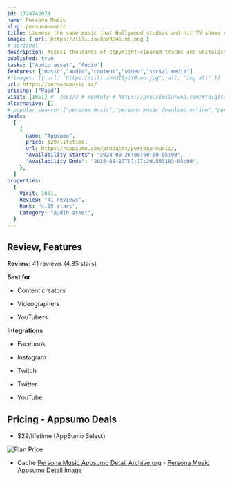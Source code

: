 ```yaml
---
id: 1724742074
name: Persona Music
slug: persona-music
title: License the same music that Hollywood studios and hit TV shows use without any copyright claims
image: { url: https://iili.io/dhvRB4e.md.png }
# optional
description: Access thousands of copyright-cleared tracks and whitelist your channels to protect content from copyright claimsLicense music from Marvel and Disney trailers, Emmy award-winning soundtracks, and hit TV shows
published: true
tasks: ["Audio asset", "Audio"]
features: ["music","audio","content","video","social media"]
# images: [{ url: "https://iili.io/dI8yiYB.md.jpg", alt: "img alt" }]
url: https://personamusic.io/
pricing: ["Paid"]
visit: [1661] #  1661/3 # monthly # https://pro.similarweb.com/#/digitalsuite/websiteanalysis/home
alternative: []
# popular_search: ["persona music","persona music download online","persona music lifetime","is persona music copyrighter","is persona 5 music copyrighted"]
deals:
  [
    {
      name: "Appsumo",
      price: $29/lifetime,
      url: https://appsumo.com/products/persona-music/,
      "Availability Starts": "2024-08-26T08:00:00-05:00",
      "Availability Ends": "2025-08-27T07:17:29.563183-05:00",
    },
  ]
properties:
  {
    Visit: 1661,
    Review: "41 reviews",
    Rank: "4.85 stars",
    Category: "Audio asset",
  }
---
```


## Review, Features

**Review:** 41 reviews (4.85 stars)

**Best for**

- Content creators

- Videographers

- YouTubers

**Integrations**

- Facebook

- Instagram

- Twitch

- Twitter

- YouTube

## Pricing - Appsumo Deals

- $29/lifetime (AppSumo Select)

<Img src="https://iili.io/dhikv6b.png" alt="Plan Price" />

- Cache [Persona Music Appsumo Detail Archive.org](https://web.archive.org/web/*/https://appsumo.com/products/persona-music/) - [Persona Music Appsumo Detail Image](https://iili.io/dhikDKJ.png)
